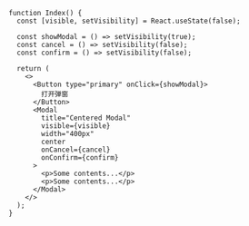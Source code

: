 ```tsx live=true
function Index() {
  const [visible, setVisibility] = React.useState(false);

  const showModal = () => setVisibility(true);
  const cancel = () => setVisibility(false);
  const confirm = () => setVisibility(false);

  return (
    <>
      <Button type="primary" onClick={showModal}>
        打开弹窗
      </Button>
      <Modal
        title="Centered Modal"
        visible={visible}
        width="400px"
        center
        onCancel={cancel}
        onConfirm={confirm}
      >
        <p>Some contents...</p>
        <p>Some contents...</p>
      </Modal>
    </>
  );
}
```
